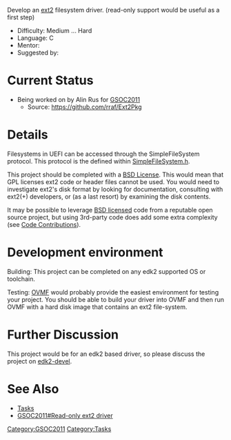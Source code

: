 [[Category:GSOC2011]]
[[Category:Tasks]]
Develop an [[Wikipedia:Ext2|ext2]] filesystem driver.  (read-only support would be useful as a first step)

* Difficulty: Medium ... Hard
* Language: C
* Mentor: {{sfuser|geekboy15a}}
* Suggested by: {{sfuser|rsun3}}

=Current Status=
* Being worked on by Alin Rus for [[GSOC2011]]
** Source: https://github.com/rraf/Ext2Pkg

=Details=
Filesystems in UEFI can be accessed through the SimpleFileSystem protocol.  This protocol is the defined within [https://edk2.svn.sourceforge.net/svnroot/edk2/trunk/edk2/MdePkg/Include/Protocol/SimpleFileSystem.h SimpleFileSystem.h].

This project should be completed with a [[BSD License]].
This would mean that GPL licenses ext2 code or header files cannot be used.
You would need to investigate ext2's disk format by looking for documentation,
consulting with ext2(+) developers, or (as a last resort) by examining the disk contents.

It may be possible to leverage [[BSD License|BSD licensed]] code from a
reputable open source project, but using 3rd-party code does add
some extra complexity (see [[Code Contributions]]).

=Development environment=
Building: This project can be completed on any edk2 supported OS or toolchain.

Testing: [[OVMF]] would probably provide the easiest environment for testing your project.  You should be able to build your driver into OVMF and then run OVMF with a hard disk image that contains an ext2 file-system.

=Further Discussion=
This project would be for an edk2 based driver, so please discuss the project on [[edk2-devel]].

=See Also=
* [[Tasks]]
* [[GSOC2011#Read-only ext2 driver]]